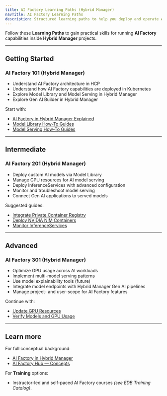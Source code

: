 ```yaml
---
title: AI Factory Learning Paths (Hybrid Manager)
navTitle: AI Factory Learning Paths
description: Structured learning paths to help you deploy and operate AI Factory features within Hybrid Manager.
---
```


Follow these **Learning Paths** to gain practical skills for running **AI Factory** capabilities inside **Hybrid Manager** projects.

* * *

## Getting Started

### AI Factory 101 (Hybrid Manager)

-   Understand AI Factory architecture in HCP
-   Understand how AI Factory capabilities are deployed in Kubernetes
-   Explore Model Library and Model Serving in Hybrid Manager
-   Explore Gen AI Builder in Hybrid Manager

Start with:

-   [AI Factory in Hybrid Manager Explained](../../explained/ai-factory)
-   [Model Library How-To Guides](../model-library)
-   [Model Serving How-To Guides](/edb-postgres-ai/ai-factory/learn/how-to/model-serving/)

* * *

## Intermediate

### AI Factory 201 (Hybrid Manager)

-   Deploy custom AI models via Model Library
-   Manage GPU resources for AI model serving
-   Deploy InferenceServices with advanced configuration
-   Monitor and troubleshoot model serving
-   Connect Gen AI applications to served models

Suggested guides:

-   [Integrate Private Container Registry](../model-library/integrate-private-registry)
-   [Deploy NVIDIA NIM Containers](/edb-postgres-ai/ai-factory/learn/how-to/model-serving/deploy-nim-container/)
-   [Monitor InferenceServices](/edb-postgres-ai/ai-factory/learn/how-to/model-serving/monitor-inferenceservice/)

* * *

## Advanced

### AI Factory 301 (Hybrid Manager)

-   Optimize GPU usage across AI workloads
-   Implement multi-model serving patterns
-   Use model explainability tools (future)
-   Integrate model endpoints with Hybrid Manager Gen AI pipelines
-   Manage project- and user-scope for AI Factory features

Continue with:

-   [Update GPU Resources](/edb-postgres-ai/ai-factory/learn/how-to/model-serving/update-gpu-resources/)
-   [Verify Models and GPU Usage](/edb-postgres-ai/hybrid-manager/ai-factory/learn/how-to/verify-models/)

* * *

## Learn more

For full conceptual background:

-   [AI Factory in Hybrid Manager](../../explained/ai-factory/index)
-   [AI Factory Hub — Concepts](/edb-postgres-ai/ai-factory/learn/explained)

For **Training** options:

-   Instructor-led and self-paced AI Factory courses *(see EDB Training Catalog)*.
